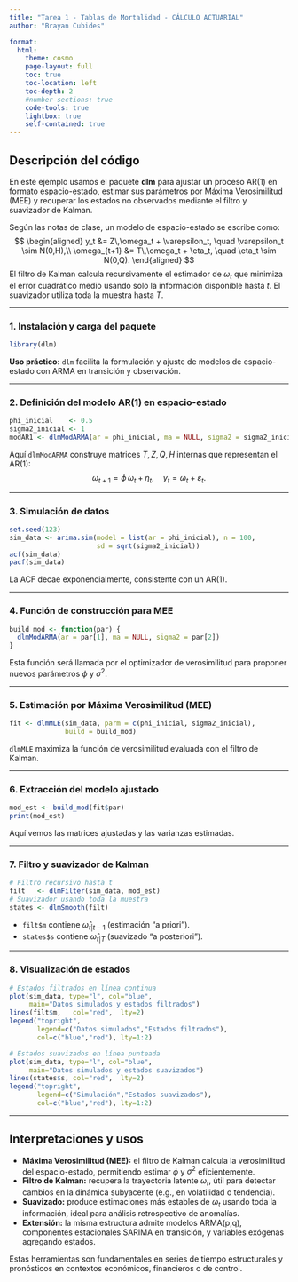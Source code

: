 ```yaml
---
title: "Tarea 1 - Tablas de Mortalidad - CÁLCULO ACTUARIAL"
author: "Brayan Cubides"

format:
  html:
    theme: cosmo
    page-layout: full
    toc: true
    toc-location: left
    toc-depth: 2
    #number-sections: true
    code-tools: true
    lightbox: true
    self-contained: true   
---
```


## Descripción del código

En este ejemplo usamos el paquete **dlm** para ajustar un proceso AR(1) en formato espacio-estado, estimar sus parámetros por Máxima Verosimilitud (MEE) y recuperar los estados no observados mediante el filtro y suavizador de Kalman.  

Según las notas de clase, un modelo de espacio-estado se escribe como:  
$$
\begin{aligned}
y_t &= Z\,\omega_t + \varepsilon_t, \quad \varepsilon_t \sim N(0,H),\\
\omega_{t+1} &= T\,\omega_t + \eta_t, \quad \eta_t \sim N(0,Q).
\end{aligned}
$$
El filtro de Kalman calcula recursivamente el estimador de $\omega_t$ que minimiza el error cuadrático medio usando solo la información disponible hasta $t$. El suavizador utiliza toda la muestra hasta $T$.

---

### 1. Instalación y carga del paquete

```r
library(dlm)
```

**Uso práctico:** `dlm` facilita la formulación y ajuste de modelos de espacio-estado con ARMA en transición y observación.

---

### 2. Definición del modelo AR(1) en espacio-estado

```r
phi_inicial    <- 0.5
sigma2_inicial <- 1
modAR1 <- dlmModARMA(ar = phi_inicial, ma = NULL, sigma2 = sigma2_inicial)
```

Aquí `dlmModARMA` construye matrices $T,\,Z,\,Q,\,H$ internas que representan el AR(1):
$$
\omega_{t+1} = \phi\,\omega_t + \eta_t,\quad y_t = \omega_t + \varepsilon_t.
$$

---

### 3. Simulación de datos

```r
set.seed(123)
sim_data <- arima.sim(model = list(ar = phi_inicial), n = 100,
                      sd = sqrt(sigma2_inicial))
acf(sim_data)
pacf(sim_data)
```

La ACF decae exponencialmente, consistente con un AR(1).

---

### 4. Función de construcción para MEE

```r
build_mod <- function(par) {
  dlmModARMA(ar = par[1], ma = NULL, sigma2 = par[2])
}
```

Esta función será llamada por el optimizador de verosimilitud para proponer nuevos parámetros $\phi$ y $\sigma^2$.

---

### 5. Estimación por Máxima Verosimilitud (MEE)

```r
fit <- dlmMLE(sim_data, parm = c(phi_inicial, sigma2_inicial),
              build = build_mod)
```

`dlmMLE` maximiza la función de verosimilitud evaluada con el filtro de Kalman.

---

### 6. Extracción del modelo ajustado

```r
mod_est <- build_mod(fit$par)
print(mod_est)
```

Aquí vemos las matrices ajustadas y las varianzas estimadas.

---

### 7. Filtro y suavizador de Kalman

```r
# Filtro recursivo hasta t
filt   <- dlmFilter(sim_data, mod_est)
# Suavizador usando toda la muestra
states <- dlmSmooth(filt)
```

- `filt$m` contiene $\hat\omega_{t|t-1}$ (estimación “a priori”).  
- `states$s` contiene $\hat\omega_{t|T}$ (suavizado “a posteriori”).

---

### 8. Visualización de estados

```r
# Estados filtrados en línea continua
plot(sim_data, type="l", col="blue",
     main="Datos simulados y estados filtrados")
lines(filt$m,   col="red",  lty=2)
legend("topright",
       legend=c("Datos simulados","Estados filtrados"),
       col=c("blue","red"), lty=1:2)

# Estados suavizados en línea punteada
plot(sim_data, type="l", col="blue",
     main="Datos simulados y estados suavizados")
lines(states$s, col="red",  lty=2)
legend("topright",
       legend=c("Simulación","Estados suavizados"),
       col=c("blue","red"), lty=1:2)
```

---

## Interpretaciones y usos

- **Máxima Verosimilitud (MEE):** el filtro de Kalman calcula la verosimilitud del espacio-estado, permitiendo estimar $\phi$ y $\sigma^2$ eficientemente.  
- **Filtro de Kalman:** recupera la trayectoria latente $\omega_t$, útil para detectar cambios en la dinámica subyacente (e.g., en volatilidad o tendencia).  
- **Suavizado:** produce estimaciones más estables de $\omega_t$ usando toda la información, ideal para análisis retrospectivo de anomalías.  
- **Extensión:** la misma estructura admite modelos ARMA(p,q), componentes estacionales SARIMA en transición, y variables exógenas agregando estados.

Estas herramientas son fundamentales en series de tiempo estructurales y pronósticos en contextos económicos, financieros o de control.
